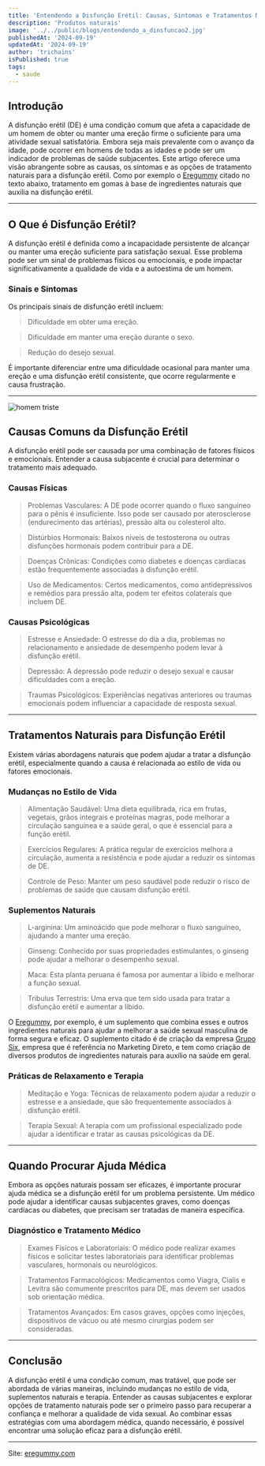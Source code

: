 ```yaml
---
title: 'Entendendo a Disfunção Erétil: Causas, Sintomas e Tratamentos Naturais'
description: 'Produtos naturais'
image: '../../public/blogs/entendendo_a_dinsfuncao2.jpg'
publishedAt: '2024-09-19'
updatedAt: '2024-09-19'
author: 'trichains'
isPublished: true
tags:
  - saude
---
```


## Introdução

A disfunção erétil (DE) é uma condição comum que afeta a capacidade de um homem de obter ou manter uma ereção firme o suficiente para uma atividade sexual satisfatória. Embora seja mais prevalente com o avanço da idade, pode ocorrer em homens de todas as idades e pode ser um indicador de problemas de saúde subjacentes. Este artigo oferece uma visão abrangente sobre as causas, os sintomas e as opções de tratamento naturais para a disfunção erétil. Como por exemplo o [Eregummy](https://sevenpharma.com.br/produto/eregummy-5-frascos/) citado no texto abaixo, tratamento em gomas à base de ingredientes naturais que auxilia na disfunção erétil. 

---

## O Que é Disfunção Erétil?

A disfunção erétil é definida como a incapacidade persistente de alcançar ou manter uma ereção suficiente para satisfação sexual. Esse problema pode ser um sinal de problemas físicos ou emocionais, e pode impactar significativamente a qualidade de vida e a autoestima de um homem.

### Sinais e Sintomas

Os principais sinais de disfunção erétil incluem:

> Dificuldade em obter uma ereção.

>Dificuldade em manter uma ereção durante o sexo.

> Redução do desejo sexual.

É importante diferenciar entre uma dificuldade ocasional para manter uma ereção e uma disfunção erétil consistente, que ocorre regularmente e causa frustração.

---

<div style={{ display: 'flex', justifyContent: 'center' }}>
  <Image
    src="/blog/blogs/entendendo_a_dinsfuncao.jpg"
    width={600}
    height={404}
    alt="homem triste"
  />
</div>


## Causas Comuns da Disfunção Erétil

A disfunção erétil pode ser causada por uma combinação de fatores físicos e emocionais. Entender a causa subjacente é crucial para determinar o tratamento mais adequado.

### Causas Físicas

> Problemas Vasculares: A DE pode ocorrer quando o fluxo sanguíneo para o pênis é insuficiente. Isso pode ser causado por aterosclerose (endurecimento das artérias), pressão alta ou colesterol alto.

> Distúrbios Hormonais: Baixos níveis de testosterona ou outras disfunções hormonais podem contribuir para a DE.

> Doenças Crônicas: Condições como diabetes e doenças cardíacas estão frequentemente associadas à disfunção erétil.

> Uso de Medicamentos: Certos medicamentos, como antidepressivos e remédios para pressão alta, podem ter efeitos colaterais que incluem DE.

### Causas Psicológicas

> Estresse e Ansiedade: O estresse do dia a dia, problemas no relacionamento e ansiedade de desempenho podem levar à disfunção erétil.

> Depressão: A depressão pode reduzir o desejo sexual e causar dificuldades com a ereção.

> Traumas Psicológicos: Experiências negativas anteriores ou traumas emocionais podem influenciar a capacidade de resposta sexual.

---

## Tratamentos Naturais para Disfunção Erétil

Existem várias abordagens naturais que podem ajudar a tratar a disfunção erétil, especialmente quando a causa é relacionada ao estilo de vida ou fatores emocionais.

### Mudanças no Estilo de Vida

> Alimentação Saudável: Uma dieta equilibrada, rica em frutas, vegetais, grãos integrais e proteínas magras, pode melhorar a circulação sanguínea e a saúde geral, o que é essencial para a função erétil.

> Exercícios Regulares: A prática regular de exercícios melhora a circulação, aumenta a resistência e pode ajudar a reduzir os sintomas de DE.

> Controle de Peso: Manter um peso saudável pode reduzir o risco de problemas de saúde que causam disfunção erétil.

### Suplementos Naturais

> L-arginina: Um aminoácido que pode melhorar o fluxo sanguíneo, ajudando a manter uma ereção.

> Ginseng: Conhecido por suas propriedades estimulantes, o ginseng pode ajudar a melhorar o desempenho sexual.

> Maca: Esta planta peruana é famosa por aumentar a libido e melhorar a função sexual.

> Tribulus Terrestris: Uma erva que tem sido usada para tratar a disfunção erétil e aumentar a libido.


O [Eregummy](https://sevenpharma.com.br/produto/eregummy-5-frascos/), por exemplo, é um suplemento que combina esses e outros ingredientes naturais para ajudar a melhorar a saúde sexual masculina de forma segura e eficaz.
O suplemento citado é de criação da empresa [Grupo Six](http://ogruposix.com.br), empresa que é referência no Marketing Direto, e tem como criação de diversos produtos de ingredientes naturais para auxílio na saúde em geral.

### Práticas de Relaxamento e Terapia

> Meditação e Yoga: Técnicas de relaxamento podem ajudar a reduzir o estresse e a ansiedade, que são frequentemente associados à disfunção erétil.

> Terapia Sexual: A terapia com um profissional especializado pode ajudar a identificar e tratar as causas psicológicas da DE.

---

## Quando Procurar Ajuda Médica

Embora as opções naturais possam ser eficazes, é importante procurar ajuda médica se a disfunção erétil for um problema persistente. Um médico pode ajudar a identificar causas subjacentes graves, como doenças cardíacas ou diabetes, que precisam ser tratadas de maneira específica.

### Diagnóstico e Tratamento Médico

> Exames Físicos e Laboratoriais: O médico pode realizar exames físicos e solicitar testes laboratoriais para identificar problemas vasculares, hormonais ou neurológicos.

> Tratamentos Farmacológicos: Medicamentos como Viagra, Cialis e Levitra são comumente prescritos para DE, mas devem ser usados sob orientação médica.

> Tratamentos Avançados: Em casos graves, opções como injeções, dispositivos de vácuo ou até mesmo cirurgias podem ser consideradas.

---

## Conclusão

A disfunção erétil é uma condição comum, mas tratável, que pode ser abordada de várias maneiras, incluindo mudanças no estilo de vida, suplementos naturais e terapia. Entender as causas subjacentes e explorar opções de tratamento naturais pode ser o primeiro passo para recuperar a confiança e melhorar a qualidade de vida sexual. Ao combinar essas estratégias com uma abordagem médica, quando necessário, é possível encontrar uma solução eficaz para a disfunção erétil.

---

Site: [eregummy.com](http://eregummy.com)

